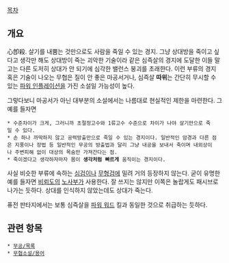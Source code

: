 [[목차]]
== 개요 ==
心卽殺. 살기를 내뿜는 것만으로도 사람을 죽일 수 있는 경지. 그냥 상대방을 죽이고 싶다고 생각만 해도 상대방이 죽는 괴악한 기술이라 같은 심즉살의 경지에 도달한 이들 말고는 다른 도저히 상대가 안 되기에 심각한 밸런스 붕괴를 초래한다. 이런 부류의 경지 혹은 기술이 나오는 무협은 질이 안 좋은 마공서거나, 심즉살 '''따위'''는 간단히 무시할 수 있는 [[파워 인플레이션]]을 가진 소설일 가능성이 높다.

그렇다보니 마공서가 아닌 대부분의 소설에서는 나름대로 현실적인 제한을 마련한다. 그 예를 들자면
 * 수준차이가 크게, 그러니까 초절정고수와 1류고수 수준으로 차이가 나야 살기만으로 죽일 수 있다.
 * 손 하나 까딱하지 않고 공력방출만으로 죽일 수 있는 경지이다. 일반적인 암경과 다른 점은 지풍이나 장법 등 일반적인 무공의 방출법과 달리 그냥 내공을 보내서 죽이며 내외상이나 주변피해 없이 대상의 목숨만 가져간다는 점.
 * 죽이겠다고 생각하자마자 몸이 '''생각처럼 빠르게''' 움직이는 경지이다.

사실 비슷한 부류에 속하는 [[심검]]이나 [[무형검]]에 밀려 거의 등장하지 않는다. 굳이 유명한 예를 들자면 [[비뢰도]]의 [[노사부]]가 사용한다. 잘 쓰지는 않지만 이쪽은 놀랍게도 패시브로 나가는 듯하다. 상대를 인식하지 않았는데도 상대가 죽는다.

퓨전 판타지에서는 보통 심즉살을 [[파워 워드]] 킬과 동일한 것으로 취급하는 듯하다.

== 관련 항목 ==
 * [[무공/목록]]
 * [[무협소설/용어]]
